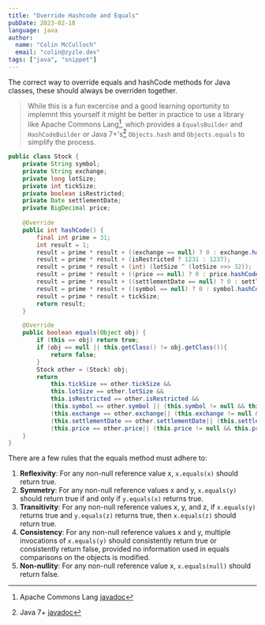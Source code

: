 ```yaml
---
title: "Override Hashcode and Equals"
pubDate: 2023-02-18
language: java
author: 
  name: "Colin McCulloch"
  email: "colin@zyzle.dev"
tags: ["java", "snippet"]
---
```


The correct way to override equals and hashCode methods for Java classes, these should always be overriden together.

> While this is a fun excercise and a good learning oportunity to implemnt this yourself
> it might be better in practice to use a library like Apache Commons Lang[^1], which provides a `EqualsBuilder` and `HashCodeBuilder` 
> or Java 7+'s[^2] `Objects.hash` and `Objects.equals` to simplify the process.

[^1]: Apache Commons Lang [javadoc](https://commons.apache.org/proper/commons-lang/apidocs/org/apache/commons/lang3/builder/package-summary.html)
[^2]: Java 7+ [javadoc](https://docs.oracle.com/javase/7/docs/api/java/util/Objects.html)

```java title="Stock.java"
public class Stock {
    private String symbol;
    private String exchange;
    private long lotSize;
    private int tickSize;
    private boolean isRestricted;
    private Date settlementDate;
    private BigDecimal price;
        
    @Override
    public int hashCode() {
        final int prime = 31;
        int result = 1;
        result = prime * result + ((exchange == null) ? 0 : exchange.hashCode());
        result = prime * result + (isRestricted ? 1231 : 1237);
        result = prime * result + (int) (lotSize ^ (lotSize >>> 32));
        result = prime * result + ((price == null) ? 0 : price.hashCode());
        result = prime * result + ((settlementDate == null) ? 0 : settlementDate.hashCode());
        result = prime * result + ((symbol == null) ? 0 : symbol.hashCode());
        result = prime * result + tickSize;
        return result;
    }

    @Override
    public boolean equals(Object obj) {
        if (this == obj) return true;
        if (obj == null || this.getClass() != obj.getClass()){
            return false;
        }
        Stock other = (Stock) obj;
        return
            this.tickSize == other.tickSize &&
            this.lotSize == other.lotSize &&
            this.isRestricted == other.isRestricted &&
            (this.symbol == other.symbol || (this.symbol != null && this.symbol.equals(other.symbol))) &&
            (this.exchange == other.exchange|| (this.exchange != null && this.exchange.equals(other.exchange))) &&
            (this.settlementDate == other.settlementDate|| (this.settlementDate != null && this.settlementDate.equals(other.settlementDate))) &&
            (this.price == other.price|| (this.price != null && this.price.equals(other.price)));
    }
}
```

There are a few rules that the equals method must adhere to:

1. **Reflexivity**: For any non-null reference value x, `x.equals(x)` should return true.
2. **Symmetry**: For any non-null reference values x and y, `x.equals(y)` should return true if and only if `y.equals(x)` returns true.
3. **Transitivity**: For any non-null reference values x, y, and z, if `x.equals(y)` returns true and `y.equals(z)` returns true, then `x.equals(z)` should return true.
4. **Consistency**: For any non-null reference values x and y, multiple invocations of `x.equals(y)` should consistently return true or consistently return false, provided no information used in equals comparisons on the objects is modified.
5. **Non-nullity**: For any non-null reference value x, `x.equals(null)` should return false.
